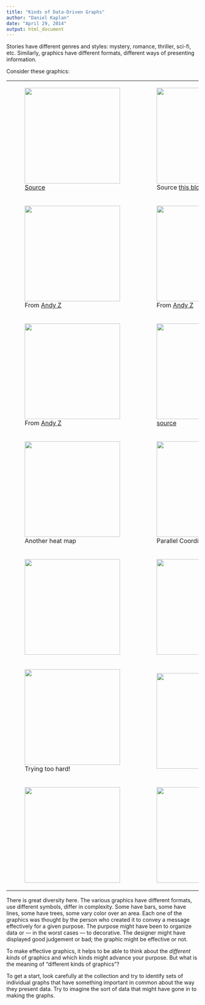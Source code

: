 ```yaml
---
title: "Kinds of Data-Driven Graphs"
author: "Daniel Kaplan"
date: "April 29, 2014"
output: html_document
---
```


Stories have different genres and styles: mystery, romance, thriller, sci-fi, etc.  Similarly, graphics have different formats, different ways of presenting information.

Consider these graphics:
<table>
<tr>
<td><figure>
<img src='../Images/sankey.png' width='250px' >
<figcaption>[Source](http://lamages.blogspot.com/2014/03/sankey-diagrams-with-googlevis.html)</figcaption>
</figure></td>
<td><figure>
<img src='../Images/wpid-unnamed-chunk-17.png' width='250px' >
<figcaption>Source [this blog](http://metvurst.wordpress.com/2014/04/18/reot-empirical-orthogonal-teleconnections-in-r-2/)</figcaption>
</figure></td>
<td><figure>
<img src='http://upload.wikimedia.org/wikipedia/commons/c/c4/Scatter_plot.jpg' width='250px' >
<figcaption>The caption</figcaption>
</figure></td></tr>

<tr>
<td><figure>
<img src='../Images/AndyZ-1.png' width='250px' >
<figcaption>From [Andy Z](https://mail.google.com/mail/u/0/#search/overvoorde%40macalester.edu/1440cfd4222969ad)</figcaption>
</figure></td>
<td><figure>
<img src='../Images/AndyZ-2.png' width='250px' >
<figcaption>From [Andy Z](https://mail.google.com/mail/u/0/#search/overvoorde%40macalester.edu/1440cfd4222969ad)</figcaption>
</figure></td>
<td><figure>
<img src='../Images/AndyZCladistics.png' width='250px' >
<figcaption>From [Andy Z](https://mail.google.com/mail/u/0/#search/overvoorde%40macalester.edu/1440cfd4222969ad),
[Source](http://msb.embopress.org/content/9/1/713)</figcaption>
</figure></td></tr>

<tr>
<td><figure>
<img src='../Images/AndyZ-3.png' width='250px%' >
<figcaption>From [Andy Z](https://mail.google.com/mail/u/0/#search/overvoorde%40macalester.edu/1440cfd4222969ad)</figcaption>
</figure></td>
<td><figure>
<img src='../Images/AndyZ-4.png' width='250px' >
<figcaption>[source](http://msb.embopress.org/content/9/1/709)</figcaption>
</figure></td>
<td><figure>
<img src='http://upload.wikimedia.org/wikipedia/commons/thumb/4/48/Heatmap.png/600px-Heatmap.png' width='250px' >
<figcaption>heat map</figcaption>
</figure></td></tr>

<tr><td><figure>
<img src='http://upload.wikimedia.org/wikipedia/commons/thumb/d/d5/WOA09_sea-surf_SAL_AYool.png/800px-WOA09_sea-surf_SAL_AYool.png' width='250px' >
<figcaption>Another heat map</figcaption>
</figure></td>
<td><figure>
<img src='http://i.stack.imgur.com/lAacy.jpg' width='250px' >
<figcaption>Parallel Coordinates</figcaption>
</figure></td>
<td><figure>
<img src='http://peltiertech.com/images/2013-09/03-DivergingStackedBarChart.png' width='250px' >
<figcaption>Stacked Bar Chart</figcaption>
</figure></td></tr>

<tr><td><figure>
<img src='http://upload.wikimedia.org/wikipedia/commons/2/2e/Pie_chart_EP_election_2004.svg' width='250px' >
<figcaption></figcaption>
</figure></td>
<td><figure>
<img src='http://www.graphgraph.com/blog/wp-content/uploads/2011/11/PieChartSmall.png' width='250px' >
<figcaption></figcaption>
</figure></td>
<td><figure>
<img src='http://www.petercollingridge.co.uk/sites/files/peter/Gambiense%20Cases%20(2006).png' width='250px' >
<figcaption></figcaption>
</figure></td></tr>

<tr><td><figure>
<img src='http://geographyfieldwork.com/Choropleth2.gif' width='250px' >
<figcaption>Trying too hard!</figcaption>
</figure></td>
<td><figure>
<img src='http://4.bp.blogspot.com/--yDM6oV9S2g/UEfAua-Hn2I/AAAAAAAAAAc/kVqggFLaBu8/s1600/Proportional+symbol+map.jpg' width='250px' >
<figcaption></figcaption>
</figure></td>
<td><figure>
<img src='http://cms.pewresearch.org/pewinternet/files/2013/12/PI_14.02.06_BroadbandUse-copy.png' width='250px' >
<figcaption></figcaption>
</figure></td></tr>

<tr><td><figure>
<img src='' width='250px' >
<figcaption></figcaption>
</figure></td>
<td><figure>
<img src='' width='250px' >
<figcaption></figcaption>
</figure></td>
<td><figure>
<img src='' width='250px' >
<figcaption></figcaption>
</figure></td></tr>


</table>

There is great diversity here.  The various graphics have different formats, use different symbols, differ in complexity. Some have bars, some have lines, some have trees, some vary color over an area. Each one of the graphics was thought by the person who created it to convey a message effectively for a given purpose.   The purpose might have been to organize data or --- in the worst cases --- to decorative.  The designer might have displayed good judgement or bad; the graphic might be effective or not. 

To make effective graphics, it helps to be able to think about the *different kinds* of graphics and which kinds might advance your purpose.  But what is the meaning of "different kinds of graphics"?

To get a start, look carefully at the collection and try to identify sets of individual graphs that have something important in common about the way they present data.  Try to imagine the sort of data that might have gone in to making the graphs.

